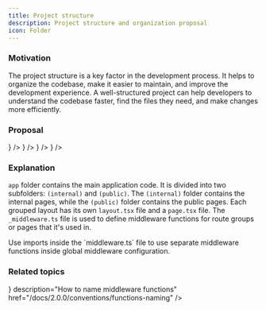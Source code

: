 ```yaml
---
title: Project structure
description: Project structure and organization proposal
icon: Folder
---
```



### Motivation

The project structure is a key factor in the development process. It helps to organize the codebase, make it easier to maintain, and improve the development experience. A well-structured project can help developers to understand the codebase faster, find the files they need, and make changes more efficiently.

### Proposal

<Files>
  <Folder name="app" defaultOpen>
    <Folder name="(internal)" defaultOpen>
      <File
        name="_middleware.ts"
        icon={<SquareFunctionIcon className="text-amber-500" />}
      />
      <Folder name="[slug]" defaultOpen>
        <File
          name="_middleware.ts"
          icon={<SquareFunctionIcon className="text-amber-500" />}
        />
        <File name="layout.tsx" />
        <File name="page.tsx" />
      </Folder>
    </Folder>
    <Folder name="(public)" defaultOpen>
      <File name="layout.tsx" />
      <File name="page.tsx" />
    </Folder>
    <File
      name="_middleware.ts"
      icon={<SquareFunctionIcon className="text-amber-500" />}
    />
    <File name="layout.tsx" />
    <File name="page.tsx" />
    <File name="global.css" />
  </Folder>
  <Folder name="components">
    <File name="button.tsx" />
    <File name="tabs.tsx" />
    <File name="dialog.tsx" />
  </Folder>
  <File
    name="middleware.ts"
    icon={<SquareFunctionIcon className="text-amber-500" />}
  />
  <File name="package.json" />
</Files>

### Explanation

`app` folder contains the main application code. It is divided into two subfolders: `(internal)` and `(public)`. The `(internal)` folder contains the internal pages, while the `(public)` folder contains the public pages. Each grouped layout has its own `layout.tsx` file and a `page.tsx` file. The `_middleware.ts` file is used to define middleware functions for route groups or pages that it's used in.

<Callout>
  Use imports inside the `middleware.ts` file to use separate middleware
  functions inside global middleware configuration.
</Callout>

### Related topics

<Cards>
  <Card
    title="Functions naming"
    icon={<SquareFunctionIcon />}
    description="How to name middleware functions"
    href="/docs/2.0.0/conventions/functions-naming"
  />
</Cards>
